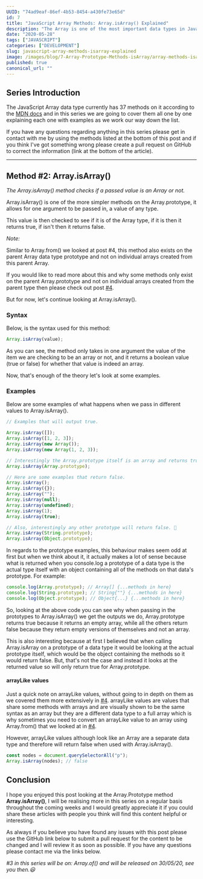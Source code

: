 ```yaml
---
UUID: "74ad9eaf-86ef-4b53-8454-a430fe73e65d"
id: 7
title: "JavaScript Array Methods: Array.isArray() Explained"
description: "The Array is one of the most important data types in JavaScript, here is everything you need to know about the Array method Array.isArray()."
date: "2020-05-28"
tags: ["JAVASCRIPT"]
categories: ["DEVELOPMENT"]
slug: javascript-array-methods-isarray-explained
image: /images/blog/7-Array-Prototype-Methods-isArray/array-methods-isarray-explained.png
published: true
canonical_url: ""
---
```


## Series Introduction

The JavaScript Array data type currently has 37 methods on it according to the [MDN docs](https://developer.mozilla.org/en-US/docs/Web/JavaScript/Reference/Global_Objects/Array) and in this series we are going to cover them all one by one explaining each one with examples as we work our way down the list.

If you have any questions regarding anything in this series please get in contact with me by using the methods listed at the bottom of this post and if you think I've got something wrong please create a pull request on GitHub to correct the information (link at the bottom of the article).

---

## Method #2: Array.isArray()

_The Array.isArray() method checks if a passed value is an Array or not._

Array.isArray() is one of the more simpler methods on the Array.prototype, it allows for one argument to be passed in, a value of any type.

This value is then checked to see if it is of the Array type, if it is then it returns true, if isn't then it returns false.

_Note:_

Similar to Array.from() we looked at post #4, this method also exists on the parent Array data type prototype and not on individual arrays created from this parent Array.

If you would like to read more about this and why some methods only exist on the parent Array.prototype and not on individual arrays created from the parent type then please check out post [#4](https://conermurphy.com/javascript-array-prototype-methods-from-explained/).

But for now, let's continue looking at Array.isArray().

### Syntax

Below, is the syntax used for this method:

```jsx
Array.isArray(value);
```

As you can see, the method only takes in one argument the value of the item we are checking to be an array or not, and it returns a boolean value (true or false) for whether that value is indeed an array.

Now, that's enough of the theory let's look at some examples.

### Examples

Below are some examples of what happens when we pass in different values to Array.isArray().

```jsx
// Examples that will output true.

Array.isArray([]);
Array.isArray([1, 2, 3]);
Array.isArray(new Array());
Array.isArray(new Array(1, 2, 3));

// Interestingly the Array.prototype itself is an array and returns true. 🤔
Array.isArray(Array.prototype);

// Here are some examples that return false.
Array.isArray();
Array.isArray({});
Array.isArray("");
Array.isArray(null);
Array.isArray(undefined);
Array.isArray(1);
Array.isArray(true);

// Also, interestingly any other prototype will return false. 🤔
Array.isArray(String.prototype);
Array.isArray(Object.prototype);
```

In regards to the prototype examples, this behaviour makes seem odd at first but when we think about it, it actually makes a lot of sense because what is returned when you console.log a prototype of a data type is the actual type itself with an object containing all of the methods on that data's prototype. For example:

```jsx
console.log(Array.prototype); // Array[] {...methods in here}
console.log(String.prototype); // String{""} {...methods in here}
console.log(Object.prototype); // Object{...} {...methods in here}
```

So, looking at the above code you can see why when passing in the prototypes to Array.isArray() we get the outputs we do, Array.prototype returns true because it returns an empty array, while all the others return false because they return empty versions of themselves and not an array.

This is also interesting because at first I believed that when calling Array.isArray on a prototype of a data type it would be looking at the actual prototype itself, which would be the object containing the methods so it would return false. But, that's not the case and instead it looks at the returned value so will only return true for Array.prototype.

#### arrayLike values

Just a quick note on arrayLike values, without going to in depth on them as we covered them more extensively in [#4](https://conermurphy.com/javascript-array-prototype-methods-from-explained/). arrayLike values are values that share some methods with arrays and are visually shown to be the same syntax as an array but they are a different data type to a full array which is why sometimes you need to convert an arrayLike value to an array using Array.from() that we looked at in [#4](https://conermurphy.com/javascript-array-prototype-methods-from-explained/).

However, arrayLike values although look like an Array are a separate data type and therefore will return false when used with Array.isArray().

```jsx
const nodes = document.querySelectorAll("p");
Array.isArray(nodes); // false
```

## Conclusion

I hope you enjoyed this post looking at the Array.Prototype method **Array.isArray()**, I will be realising more in this series on a regular basis throughout the coming weeks and I would greatly appreciate it if you could share these articles with people you think will find this content helpful or interesting.

As always if you believe you have found any issues with this post please use the GitHub link below to submit a pull request for the content to be changed and I will review it as soon as possible. If you have any questions please contact me via the links below.

_#3 in this series will be on: Array.of() and will be released on 30/05/20, see you then.😃_
